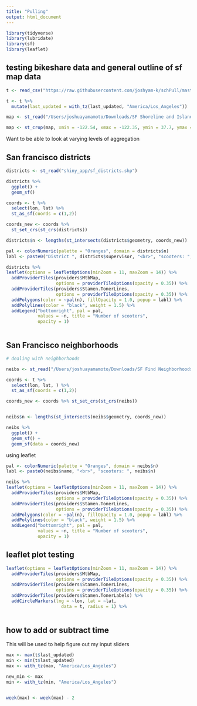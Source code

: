```yaml
---
title: "Pulling"
output: html_document
---
```


```r
library(tidyverse)
library(lubridate)
library(sf)
library(leaflet)
```


## testing bikeshare data and general outline of sf map data

```r
t <- read_csv("https://raw.githubusercontent.com/joshyam-k/schPull/master/data-folder/lime.csv")

t <- t %>% 
  mutate(last_updated = with_tz(last_updated, "America/Los_Angeles"))

map <- st_read("/Users/joshuayamamoto/Downloads/SF Shoreline and Islands/geo_export_f07717d3-0581-4d32-ae60-c9b2f961271a.shp")

map <- st_crop(map, xmin = -122.54, xmax = -122.35, ymin = 37.7, ymax = 37.83)


```

Want to be able to look at varying levels of aggregation

## San francisco districts

```r
districts <- st_read("shiny_app/sf_districts.shp")

districts %>% 
  ggplot() +
  geom_sf()

coords <- t %>% 
  select(lon, lat) %>%
  st_as_sf(coords = c(1,2))

coords_new <- coords %>% 
  st_set_crs(st_crs(districts))

districts$n <- lengths(st_intersects(districts$geometry, coords_new))

pal <- colorNumeric(palette = "Oranges", domain = districts$n)
labl <- paste0("District ", districts$supervisor, "<br>", "scooters: ", districts$n)

districts %>% 
leaflet(options = leafletOptions(minZoom = 11, maxZoom = 14)) %>% 
  addProviderTiles(providers$MtbMap,
                   options = providerTileOptions(opacity = 0.35)) %>%
  addProviderTiles(providers$Stamen.TonerLines,
                   options = providerTileOptions(opacity = 0.35)) %>% 
  addPolygons(color = ~pal(n), fillOpacity = 1.0, popup = labl) %>% 
  addPolylines(color = "black", weight = 1.5) %>% 
  addLegend("bottomright", pal = pal, 
            values = ~n, title = "Number of scooters",
            opacity = 1)



```


## San Francisco neighborhoods

```r

# dealing with neighborhoods

neibs <- st_read("/Users/joshuayamamoto/Downloads/SF Find Neighborhoods/geo_export_9c547e56-21de-452a-96e8-e273dc0528f1.shp")

coords <- t %>% 
  select(lon, lat, ) %>%
  st_as_sf(coords = c(1,2))

coords_new <- coords %>% st_set_crs(st_crs(neibs))


neibs$n <- lengths(st_intersects(neibs$geometry, coords_new))

neibs %>% 
  ggplot() +
  geom_sf() +
  geom_sf(data = coords_new)
```

using leaflet

```r
pal <- colorNumeric(palette = "Oranges", domain = neibs$n)
labl <- paste0(neibs$name, "<br>", "scooters: ", neibs$n)

neibs %>% 
leaflet(options = leafletOptions(minZoom = 11, maxZoom = 14)) %>% 
  addProviderTiles(providers$MtbMap,
                   options = providerTileOptions(opacity = 0.35)) %>%
  addProviderTiles(providers$Stamen.TonerLines,
                   options = providerTileOptions(opacity = 0.35)) %>% 
  addPolygons(color = ~pal(n), fillOpacity = 1.0, popup = labl) %>% 
  addPolylines(color = "black", weight = 1.5) %>% 
  addLegend("bottomright", pal = pal, 
            values = ~n, title = "Number of scooters",
            opacity = 1)
```


## leaflet plot testing

```r
leaflet(options = leafletOptions(minZoom = 11, maxZoom = 14)) %>% 
  addProviderTiles(providers$MtbMap,
                   options = providerTileOptions(opacity = 0.35)) %>%
  addProviderTiles(providers$Stamen.TonerLines,
                   options = providerTileOptions(opacity = 0.35)) %>% 
  addProviderTiles(providers$Stamen.TonerLabels) %>% 
  addCircleMarkers(lng = ~lon, lat = ~lat,
                     data = t, radius = 1) %>% 
 
```

## how to add or subtract time

This will be used to help figure out my input sliders

```r
max <- max(t$last_updated)
min <- min(t$last_updated)
max <- with_tz(max, "America/Los_Angeles")

new_min <- max
min <- with_tz(min, "America/Los_Angeles")


week(max) <- week(max) - 2




```


